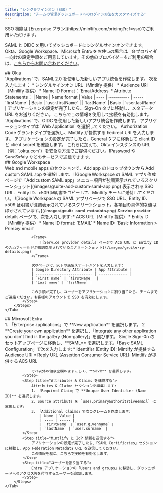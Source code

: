 ```yaml
---
title: "シングルサインオン（SSO）"
description: "チームの管理ダッシュボードへのログイン方法をカスタマイズする"
---
```


<Info>
  SSO 機能は [Enterprise プラン](https://mintlify.com/pricing?ref=sso)でご利用いただけます。
</Info>

SAML と OIDC を用いてダッシュボードにシングルサインオンできます。Okta、Google Workspace、Microsoft Entra をお使いの場合は、各プロバイダー向けの設定手順をご用意しています。その他のプロバイダーをご利用の場合は、[こちらからお問い合わせください](mailto:support@mintlify.com)。

<div id="okta">
  ## Okta
</div>

<Tabs>
    <Tab title="SAML">
        <Steps>
            <Step title="アプリケーションを作成する">
                `Applications` で、SAML 2.0 を使用した新しいアプリ統合を作成します。
            </Step>
            <Step title="統合を構成する">
                次を入力します：
                * シングルサインオン URL（Mintlify 提供）
                * Audience URI（Mintlify 提供）
                * Name ID Format：`EmailAddress`
                * Attribute Statements：
                    | Name | Name format | Value
                    | ---- | ----------- | -----
                    | `firstName` | Basic | `user.firstName` |
                    | `lastName` | Basic | `user.lastName` |
            </Step>
            <Step title="IdP 情報を送信する">
                アプリケーションの設定が完了したら、Sign-On タブに移動し、メタデータ URL をお送りください。
                こちらでこの情報を使用して接続を有効化します。
            </Step>
        </Steps>
    </Tab>
    <Tab title="OIDC">
        <Steps>
            <Step title="アプリケーションを作成する">
                `Applications` で、OIDC を使用した新しいアプリ統合を作成します。
                アプリケーションタイプは `Web Application` を選択してください。
            </Step>
            <Step title="統合を構成する">
                Authorization Code グラントタイプを選択し、Mintlify が提供する Redirect URI を入力します。
            </Step>
            <Step title="IdP 情報を送信する">
                アプリケーションの設定が完了したら、General タブに移動して client ID と client secret を確認します。
                これらに加えて、Okta インスタンスの URL（例：`<your-tenant-name>.okta.com`）を安全な方法でご提供ください。1Password や SendSafely などのサービスで送信できます。
            </Step>
        </Steps>
    </Tab>
</Tabs>

<div id="google-workspace">
  ## Google Workspace
</div>

<Tabs>
    <Tab title="SAML">
        <Steps>
            <Step title="アプリケーションを作成する">
                Web and mobile apps のセクションで、Add app のドロップダウンから Add custom SAML app を選択します。  
                <Frame>
                    ![Google Workspace の SAML アプリ作成ページで「Add custom SAML app」メニュー項目が強調表示されているスクリーンショット](/images/gsuite-add-custom-saml-app.png)
                </Frame>              
            </Step>
            <Step title="IdP 情報を送信する">
                表示される SSO URL、Entity ID、x509 証明書をコピーして、Mintlify チームに送付してください。
                <Frame>
                    ![Google Workspace の SAML アプリページで SSO URL、Entity ID、x509 証明書が強調表示されているスクリーンショット。各項目の具体的な値はぼかされています。](/images/gsuite-saml-metadata.png)                    
                </Frame>
            </Step>
            <Step title="連携を設定する">
                Service provider details ページで、次を入力します:
                * ACS URL（Mintlify 提供）
                * Entity ID（Mintlify 提供）
                * Name ID format: `EMAIL`
                * Name ID: `Basic Information > Primary email`

                <Frame>
                    ![Service provider details ページで ACS URL と Entity ID の入力フィールドが強調表示されているスクリーンショット](/images/gsuite-sp-details.png)
                </Frame>

                次のページで、以下の属性ステートメントを入力します:
                | Google Directory Attribute | App Attribute |
                | -------------------------- | ------------- |
                | `First name` | `firstName`  |
                | `Last name` | `lastName` |

                この手順が完了し、ユーザーをアプリケーションに割り当てたら、チームまでご連絡ください。お客様のアカウントで SSO を有効にします。
            </Step>
        </Steps>
    </Tab>
</Tabs>

<div id="microsoft-entra">
  ## Microsoft Entra
</div>

<Tabs>
    <Tab title="SAML">
        <Steps>
            <Step title="アプリケーションを作成する">
                1. 「Enterprise applications」で **New application** を選択します。
                2. **Create your own application** を選択し、「Integrate any other application you don't find in the gallery (Non-gallery)」を選びます。
            </Step>
            <Step title="SAML を構成する">
                Single Sign-On のセットアップページに移動し、**SAML** を選択します。「Basic SAML Configuration」で次を入力します:
                * Identifier (Entity ID): Mintlify が提供する Audience URI
                * Reply URL (Assertion Consumer Service URL): Mintlify が提供する ACS URL
                
                それ以外の値は空欄のままにして、**Save** を選択します。
            </Step>
            <Step title="Attributes & Claims を構成する">
                Attributes & Claims セクションを編集します:
                1. 「Required Claim」で **Unique User Identifier (Name ID)** を選択します。
                2. Source attribute を `user.primaryauthoritativeemail` に変更します。
                3. 「Additional claims」で次のクレームを作成します:
                    | Name | Value |
                    | ---- | ----- |
                    | `firstName` | `user.givenname` |
                    | `lastName` | `user.surname` |
            </Step>
            <Step title="Mintlify に IdP 情報を送信する">
                アプリケーションの設定が完了したら、「SAML Certificates」セクションに移動し、App Federation Metadata URL を送信してください。
                この情報を基に、こちらで接続を有効化します。
            </Step>
            <Step title="ユーザーを割り当てる">
                Entra アプリケーションの「Users and groups」に移動し、ダッシュボードへのアクセス権を付与するユーザーを追加します。
            </Step>
        </Steps>
    </Tab>
</Tabs>